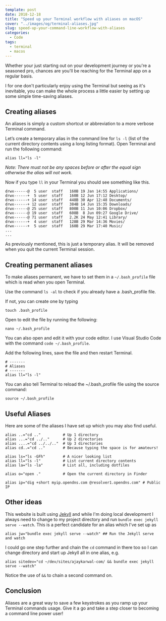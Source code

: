 ```yaml
---
template: post
date: 2018-12-18
title: "Speed up your Terminal workflow with aliases on macOS"
cover: "../images/og/terminal-aliases.jpg"
slug: speed-up-your-command-line-workflow-with-aliases
categories:
  - Code
tags:
  - terminal
  - macos
---
```


Whether your just starting out on your development journey or you're a seasoned pro, chances are you'll be reaching for the Terminal app on a regular basis.

I for one don't particularly enjoy using the Terminal but seeing as it's inevitable, you can make the whole process a little easier by setting up some simple time-saving aliases.

## Creating aliases

An aliases is simply a custom shortcut or abbreviation to a more verbose Terminal command.

Let’s create a temporary alias in the command line for `ls -l` (list of the current directory contents using a long listing format). Open Terminal and run the following command:

```shell
alias ll="ls -l"
```

_Note: There must not be any spaces before or after the equal sign otherwise the alias will not work._

Now if you type `ll` in your Terminal you should see something like this.

```shell
drwx------@  5 user  staff   160B 19 Jan 14:55 Applications/
drwx------+  5 user  staff   160B 12 Jun 17:12 Desktop/
drwx------+ 14 user  staff   448B 30 Apr 12:48 Documents/
drwx------+ 12 user  staff   384B 14 Jun 15:35 Downloads/
drwx------@ 25 user  staff   800B 11 Jun 10:06 Dropbox/
drwx------@ 19 user  staff   608B  8 Jun 09:27 Google Drive/
drwx------@ 71 user  staff   2.2K 24 May 12:41 Library/
drwx------+  4 user  staff   128B 29 Mar 14:36 Movies/
drwx------+  5 user  staff   160B 29 Mar 17:40 Music/
...
...
```

As previously mentioned, this is just a temporary alias. It will be removed when you quit the current Terminal session.

## Creating permanent aliases

To make aliases permanent, we have to set them in a `~/.bash_profile` file which is read when you open Terminal.

Use the command `ls -al` to check if you already have a .bash_profile file.

If not, you can create one by typing

```shell
touch .bash_profile
```

Open to edit the file by running the following:

```shell
nano ~/.bash_profile
```

You can also open and edit it with your code editor. I use Visual Studio Code with the command `code ~/.bash_profile`.

Add the following lines, save the file and then restart Terminal.

```shell
# -------
# Aliases
# -------
alias ll="ls -l"
```

You can also tell Terminal to reload the ~/.bash_profile file using the source command:

```shell
source ~/.bash_profile
```

## Useful Aliases

Here are some of the aliases I have set up which you may also find useful.

```shell
alias ..="cd .."          # Up 1 directory
alias ...="cd ../.."      # Up 2 directories
alias ....="cd ../../.."  # Up 3 directories
alias cd..="cd .."        # Because typing the space is for amateurs!

alias ls="ls -GFh"        # A nicer looking list
alias ll="ls -l"          # List current directory contents
alias la="ls -la"         # List all, including dotfiles

alias o="open ."          # Open the current directory in Finder

alias ip="dig +short myip.opendns.com @resolver1.opendns.com" # Public IP
```

## Other ideas

This website is built using [Jekyll](http://jekyllrb.com) and while I'm doing local development I always need to change to my project directory and run `bundle exec jekyll serve --watch`. This is a perfect candidate for an alias which I've set up as

```shell
alias jw="bundle exec jekyll serve --watch" ## Run the Jekyll serve and watch
```

I could go one step further and chain the `cd` command in there too so I can change directory and start up Jekyll all in one alias, e.g.

```shell
alias sitedev="cd ~/dev/sites/ajaykarwal-com/ && bundle exec jekyll serve --watch"
```

Notice the use of `&&` to chain a second command on.

## Conclusion

Aliases are a great way to save a few keystrokes as you ramp up your Terminal commands usage. Give it a go and take a step closer to becoming a command line power user!
